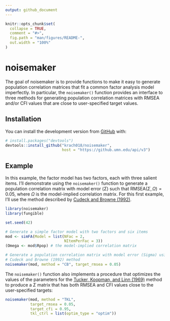 ```yaml
---
output: github_document
---
```


<!-- README.md is generated from README.Rmd. Please edit that file -->

```r
knitr::opts_chunk$set(
  collapse = TRUE,
  comment = "#>",
  fig.path = "man/figures/README-",
  out.width = "100%"
)
```

# noisemaker

<!-- badges: start -->
<!-- badges: end -->

The goal of noisemaker is to provide functions to make it easy to generate population correlation matrices that fit a common factor analysis model imperfectly. In particular, the `noisemaker()` function provides an interface to three methods for generating population correlation matrices with RMSEA and/or CFI values that are close to user-specified target values.

## Installation

You can install the development version from [GitHub](https://github.com/) with:

```r
# install.packages("devtools")
devtools::install_github("krach018/noisemaker", 
                         host = "https://github.umn.edu/api/v3")
```

## Example

In this example, the factor model has two factors, each with three salient items. I'll demonstrate using the `noisemaker()` function to generate a population correlation matrix with model error ($\Sigma$) such that $\textrm{RMSEA}(\Sigma, \Omega) = 0.05$, where $\Omega$ is the model-implied correlation matrix. For this first example, I'll use the method described by [Cudeck and Browne (1992)](https://doi-org.ezp1.lib.umn.edu/10.1007/BF02295424).

```r
library(noisemaker)
library(fungible)

set.seed(42)

# Generate a simple factor model with two factors and six items
mod <- simFA(Model = list(NFac = 2,
                          NItemPerFac = 3))
(Omega <- mod$Rpop) # the model-implied correlation matrix

# Generate a population correlation matrix with model error (Sigma) using the
# Cudeck and Browne (1992) method
noisemaker(mod, method = "CB", target_rmsea = 0.05)
```

The `noisemaker()` function also implements a procedure that optimizes the values of the parameters for the [Tucker, Koopman, and Linn (1969)](https://doi-org.ezp1.lib.umn.edu/10.1007/BF02290601) method to produce a $\Sigma$ matrix that has both RMSEA and CFI values close to the user-specified targets:

```r
noisemaker(mod, method = "TKL", 
           target_rmsea = 0.05, 
           target_cfi = 0.95,
           tkl_ctrl = list(optim_type = "optim"))
```
